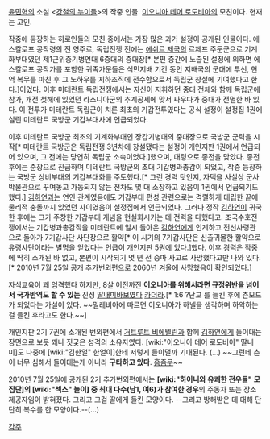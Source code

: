 [[윤민혁]]의 소설 <[[강철의 누이들]]>의 작중 인물. [[이오니아 데어 로도비아]]의 모친이다. 현재는 고인.

작중에 등장하는 히로인들의 모친 중에서는 가장 많은 과거 설정이 공개된 인물이다. 에스칼로프 공작령의 전 영주로, 독립전쟁 전에는 [[에쉬르 제국]]의 르제프 주둔군으로 기계화부대였던 제1근위중기병연대 6중대의 중대장[* 본편 중간에 노출된 설정에 의하면 에스칼로프 공작가를 포함한 귀족가문들은 식민지배 기간 동안 지배국의 군대에 투신, 현역 복무를 마친 후 그 노하우를 지하조직에 전수함으로서 독립군 창설에 기여했다고 한다.]이었다. 이후 미테란트 독립전쟁에서는 자신이 지휘하던 중대 전체와 함께 독립군에 참가, 개전 첫해에 있었던 라스니아군의 추계공세에 맞서 싸우다가 중대가 전멸한 바 있다. 이 전투가 미테란트 독립군이 치른 최초의 기갑전투였다는 공식 설정이 설정집 1권에 실린 미테란트 국방군 기갑부대사에 언급되었다.

이후 미테란트 국방군 최초의 기계화부대인 장갑기병대의 중대장으로 국방군 군력을 시작[* 미테란트 국방군은 독립전쟁 3년차에 창설됐다는 설정이 개인지판 1권에서 언급되어 있으며, 그 전에는 당연히 독립군 소속이었다.]했으며, 대령으로 종전을 맞았다. 종전 후에는 준장으로 진급하며 미테란트 국방군의 초대 기갑병과총감이 되었고, 작중 등장하는 국방군 상비부대의 기갑부대화를 주도했다.[* 그런 경력 탓인지, 자택을 사실상 군사박물관으로 꾸며놓고 가동되지 않는 전차도 몇 대 소장하고 있음이 1권에서 언급되기도 했다.]
[[김하연]]과는 연인 관계였음에도 기갑부대 편성 관련으로는 격렬하게 대립한 끝에 물리적 충돌까지 있었던 사이였음이 설정집에서 언급되었다. 그러나 정작 [[김하연]]이 귀국한 후에는 그가 주창한 기갑부대 개념을 현실화시키는 데 전력을 다했다고.
조국수호전쟁에서는 기갑병과총감직을 미테란트에 일시 돌아온 [[김하연]]에게 인계하고 전선사령관으로 돌아가 7기갑사단 사단장으로 활약[* 이 시기의 7기갑사단은 신출귀몰한 활약으로 유령사단이라는 별명을 얻었다는 언급이 개인지판 5권에 있다.]했다. 이후 경력은 작중에 딱히 소개된 바 없고, 본편이 시작되기 몇 년 전 승마 사고로 사망했다고만 나와 있다.[* 2010년 7월 25일 공개 추가번외편으로 2060년 겨울에 사망했음이 확인되었다.]

자식교육이 꽤 엄격했다 하지만, 8살 이전까진 '''이오니아를 위해서라면 규정위반을 넘어서 국가반역도 할 수 있는''' 진성 [[딸내미바보]]였다 [[카더라]].[* 1:6 ?난교 를 들킨 후에 츤모드가 되었다는 가설이 있다. ~~밀레비아에 따르면 이오니아가 하넬을 생각하며 하악하는걸 들킨 후라고도 한다.~~]

개인지판 2기 7권에 소개된 번외편에서 [[거트루트 비에텔린]]과 함께 [[김하연]]에게 들이대는 장면으로 보듯 꽤나 짓궂은 성격의 소유자였다. [wiki:"이오니아 데어 로도비아" 딸내미]도 나중에 [wiki:"김한얼" 한얼이]한테 저렇게 들이댈까 기대된다. (...) ~~그런데 츤이 너무 심해서 들이대는게 아니라 '''구타하고 있다'''. [[흠좀무]]~~

2010년 7월 25일에 공개된 2기 추가번외편에서는 '''[wiki:"하이니와 유쾌한 전우들" 모 집단]의 [wiki:"섹스" 놀이] 중 최대 다수(남1, 여6)가 참여한 경우'''의 주동자 또는 장소제공자임이 밝혀졌다. 그리고 그걸 딸에게 들킨 모양이다. --그리고 방해받은 데 대해 단단히 복수를 한 모양이다.--(...)

[[각주]]
